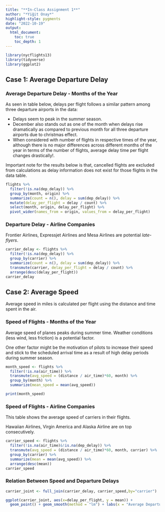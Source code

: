 ```yaml
---
title: "**In-Class Assignment 1**"
author: "*Yiğit Onay*"
highlight-style: pygments
date: "2022-10-19"
output: 
  html_document:
    toc: true
    toc_depth: 1
---
```




```r
library(nycflights13)
library(tidyverse)
library(ggplot2)
```

## **Case 1: Average Departure Delay**

### **Average Departure Delay - Months of the Year**

As seen in table below, delays per flight follows a similar pattern among three departure airports in the data:

  - Delays seem to peak in the summer season. 
  - December also stands out as one of the month when delays rise dramatically as compared to previous month for all three departure airports due to christmas effect.
  - When considered with number of flights in respective times of the year, although there is no major differences across different months of the year in terms of the  number of flights, average delay time per flight changes drastically!. 
  
Important note for the results below is that, cancelled flights are excluded from calculations as delay information does not exist for those flights in the data table.

```r
flights %>% 
  filter(!is.na(dep_delay)) %>% 
  group_by(month, origin) %>% 
  summarize(count = n(), delay = sum(dep_delay)) %>% 
  mutate(delay_per_flight = delay / count) %>% 
  select(month, origin, delay_per_flight) %>% 
  pivot_wider(names_from = origin, values_from = delay_per_flight)

```

### **Departure Delay - Airline Companies**

Frontier Airlines, Expressjet Airlines and Mesa Airlines are potential *late-flyers*.

```r
carrier_delay <- flights %>% 
  filter(!is.na(dep_delay)) %>% 
  group_by(carrier) %>% 
  summarize(count = n(), delay = sum(dep_delay)) %>% 
  transmute(carrier, delay_per_flight = delay / count) %>% 
  arrange(desc(delay_per_flight))
carrier_delay
```
## **Case 2: Average Speed**

Average speed in miles is calculated per flight using the distance and time spent in the air.

### **Speed of Flights - Months of the Year**

Average speed of planes peaks during summer time. Weather conditions (less wind, less friction) is a potential factor.

One other factor might be the motivation of pilots to increase their speed and stick to the scheduled arrival time as a result of high delay periods during summer season. 

```r
month_speed <- flights %>% 
  filter(!is.na(air_time)) %>% 
  transmute(avg_speed = (distance / air_time)*60, month) %>% 
  group_by(month) %>% 
  summarize(mean_speed = mean(avg_speed))

print(month_speed)

```


### **Speed of Flights - Airline Companies**

This table shows the average speed of carriers in their flights. 

Hawaiian Airlines, Virgin America and Alaska Airline are on top consecutively.

```r

carrier_speed <- flights %>% 
  filter(!is.na(air_time)&!is.na(dep_delay)) %>% 
  transmute(avg_speed = (distance / air_time)*60, month, carrier) %>% 
  group_by(carrier) %>% 
  summarize(mean = mean(avg_speed)) %>% 
  arrange(desc(mean))
carrier_speed
```


### **Relation Between Speed and Departure Delays**

```r

carrier_joint <- full_join(carrier_delay, carrier_speed,by="carrier")

ggplot(carrier_joint, aes(x=delay_per_flight, y = mean)) + 
  geom_point() + geom_smooth(method = "lm") + labs(x = "Average Departure Delay per Flight (minute)", y = "Average Speed", title = "Speed vs Departure Delay") + geom_text(aes(label = carrier), nudge_x = 0.5, nudge_y = 0.1, check_overlap = T)
```

